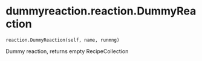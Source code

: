 # dummyreaction.reaction.DummyReaction { #dummyreaction.reaction.DummyReaction }

`reaction.DummyReaction(self, name, runmng)`

Dummy reaction, returns empty RecipeCollection